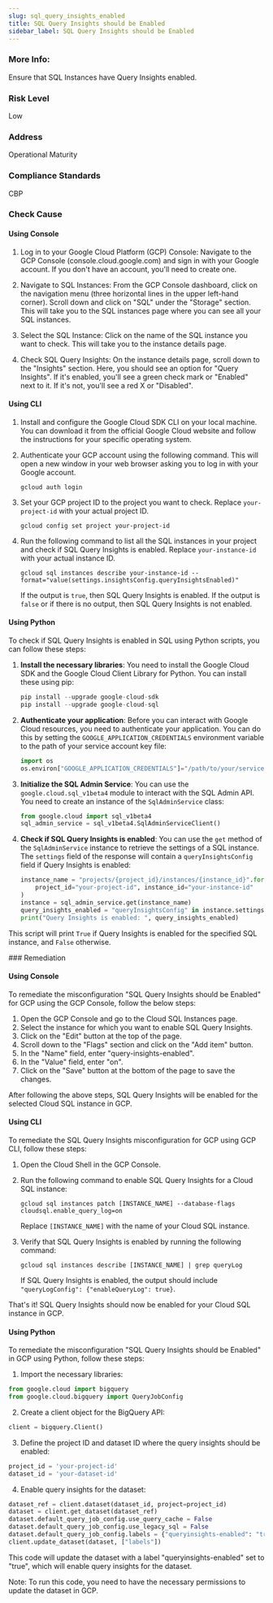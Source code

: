 ```yaml
---
slug: sql_query_insights_enabled
title: SQL Query Insights should be Enabled
sidebar_label: SQL Query Insights should be Enabled
---
```


### More Info:

Ensure that SQL Instances have Query Insights enabled.

### Risk Level

Low

### Address

Operational Maturity

### Compliance Standards

CBP


<Tabs><Tab title='Cause'>
### Check Cause

#### Using Console

1. Log in to your Google Cloud Platform (GCP) Console: Navigate to the GCP Console (console.cloud.google.com) and sign in with your Google account. If you don't have an account, you'll need to create one.

2. Navigate to SQL Instances: From the GCP Console dashboard, click on the navigation menu (three horizontal lines in the upper left-hand corner). Scroll down and click on "SQL" under the "Storage" section. This will take you to the SQL instances page where you can see all your SQL instances.

3. Select the SQL Instance: Click on the name of the SQL instance you want to check. This will take you to the instance details page.

4. Check SQL Query Insights: On the instance details page, scroll down to the "Insights" section. Here, you should see an option for "Query Insights". If it's enabled, you'll see a green check mark or "Enabled" next to it. If it's not, you'll see a red X or "Disabled".

#### Using CLI

1. Install and configure the Google Cloud SDK CLI on your local machine. You can download it from the official Google Cloud website and follow the instructions for your specific operating system.

2. Authenticate your GCP account using the following command. This will open a new window in your web browser asking you to log in with your Google account.
   ```
   gcloud auth login
   ```

3. Set your GCP project ID to the project you want to check. Replace `your-project-id` with your actual project ID.
   ```
   gcloud config set project your-project-id
   ```

4. Run the following command to list all the SQL instances in your project and check if SQL Query Insights is enabled. Replace `your-instance-id` with your actual instance ID.
   ```
   gcloud sql instances describe your-instance-id --format="value(settings.insightsConfig.queryInsightsEnabled)"
   ```
   If the output is `true`, then SQL Query Insights is enabled. If the output is `false` or if there is no output, then SQL Query Insights is not enabled.

#### Using Python

To check if SQL Query Insights is enabled in SQL using Python scripts, you can follow these steps:

1. **Install the necessary libraries**: You need to install the Google Cloud SDK and the Google Cloud Client Library for Python. You can install these using pip:

   ```python
   pip install --upgrade google-cloud-sdk
   pip install --upgrade google-cloud-sql
   ```

2. **Authenticate your application**: Before you can interact with Google Cloud resources, you need to authenticate your application. You can do this by setting the `GOOGLE_APPLICATION_CREDENTIALS` environment variable to the path of your service account key file:

   ```python
   import os
   os.environ["GOOGLE_APPLICATION_CREDENTIALS"]="/path/to/your/service-account-file.json"
   ```

3. **Initialize the SQL Admin Service**: You can use the `google.cloud.sql_v1beta4` module to interact with the SQL Admin API. You need to create an instance of the `SqlAdminService` class:

   ```python
   from google.cloud import sql_v1beta4
   sql_admin_service = sql_v1beta4.SqlAdminServiceClient()
   ```

4. **Check if SQL Query Insights is enabled**: You can use the `get` method of the `SqlAdminService` instance to retrieve the settings of a SQL instance. The `settings` field of the response will contain a `queryInsightsConfig` field if Query Insights is enabled:

   ```python
   instance_name = "projects/{project_id}/instances/{instance_id}".format(
       project_id="your-project-id", instance_id="your-instance-id"
   )
   instance = sql_admin_service.get(instance_name)
   query_insights_enabled = "queryInsightsConfig" in instance.settings
   print("Query Insights is enabled: ", query_insights_enabled)
   ```

This script will print `True` if Query Insights is enabled for the specified SQL instance, and `False` otherwise.

</Tab>


<Tab title='Remediation'>
### Remediation

#### Using Console

To remediate the misconfiguration "SQL Query Insights should be Enabled" for GCP using the GCP Console, follow the below steps:

1. Open the GCP Console and go to the Cloud SQL Instances page.
2. Select the instance for which you want to enable SQL Query Insights.
3. Click on the "Edit" button at the top of the page.
4. Scroll down to the "Flags" section and click on the "Add item" button.
5. In the "Name" field, enter "query-insights-enabled".
6. In the "Value" field, enter "on".
7. Click on the "Save" button at the bottom of the page to save the changes.

After following the above steps, SQL Query Insights will be enabled for the selected Cloud SQL instance in GCP.

#### Using CLI

To remediate the SQL Query Insights misconfiguration for GCP using GCP CLI, follow these steps:

1. Open the Cloud Shell in the GCP Console.

2. Run the following command to enable SQL Query Insights for a Cloud SQL instance:

   ```
   gcloud sql instances patch [INSTANCE_NAME] --database-flags cloudsql.enable_query_log=on
   ```

   Replace `[INSTANCE_NAME]` with the name of your Cloud SQL instance.

3. Verify that SQL Query Insights is enabled by running the following command:

   ```
   gcloud sql instances describe [INSTANCE_NAME] | grep queryLog
   ```

   If SQL Query Insights is enabled, the output should include `"queryLogConfig": {"enableQueryLog": true}`.

That's it! SQL Query Insights should now be enabled for your Cloud SQL instance in GCP.

#### Using Python

To remediate the misconfiguration "SQL Query Insights should be Enabled" in GCP using Python, follow these steps:

1. Import the necessary libraries:

```python
from google.cloud import bigquery
from google.cloud.bigquery import QueryJobConfig
```

2. Create a client object for the BigQuery API:

```python
client = bigquery.Client()
```

3. Define the project ID and dataset ID where the query insights should be enabled:

```python
project_id = 'your-project-id'
dataset_id = 'your-dataset-id'
```

4. Enable query insights for the dataset:

```python
dataset_ref = client.dataset(dataset_id, project=project_id)
dataset = client.get_dataset(dataset_ref)
dataset.default_query_job_config.use_query_cache = False
dataset.default_query_job_config.use_legacy_sql = False
dataset.default_query_job_config.labels = {"queryinsights-enabled": "true"}
client.update_dataset(dataset, ["labels"])
```

This code will update the dataset with a label "queryinsights-enabled" set to "true", which will enable query insights for the dataset.

Note: To run this code, you need to have the necessary permissions to update the dataset in GCP.




</Tab>
</Tabs>